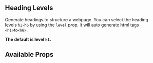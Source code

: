 

<Meta title="Typography/Title/Intro" component={Title} />


## Heading Levels

Generate headings to structure a webpage. You can select the heading levels `h1-h6` by using the `level` prop. It will auto generate html tags `<h1>`to`<h6>`.

**The default is level `h1`.**

## Available Props

<ArgsTable component="Title" />
